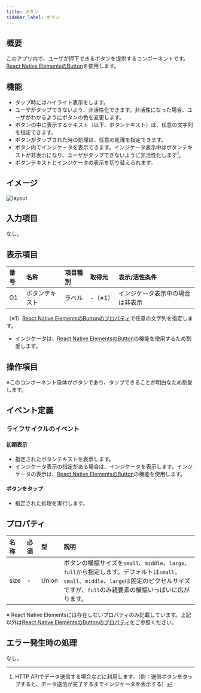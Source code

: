 ```yaml
---
title: ボタン
sidebar_label: ボタン
---
```

## 概要

このアプリ内で、ユーザが押下できるボタンを提供するコンポーネントです。
[React Native ElementsのButton][]を使用します。

## 機能

- タップ時にはハイライト表示をします。
- ユーザがタップできないよう、非活性化できます。非活性になった場合、ユーザがわかるようにボタンの色を変更します。
- ボタンの中に表示するテキスト（以下、ボタンテキスト）は、任意の文字列を指定できます。
- ボタンがタップされた時の処理は、任意の処理を指定できます。
- ボタン内でインジケータを表示できます。インジケータ表示中はボタンテキストが非表示になり、ユーザがタップできないように非活性化します[^1]。
- ボタンテキストとインジケータの表示を切り替えられます。

[^1]: HTTP APIでデータ送信する場合などに利用します。（例：送信ボタンをタップすると、データ送信が完了するまでインジケータを表示する）

## イメージ

![layout](./layout.drawio.png)

## 入力項目

なし。

## 表示項目

| 番号 | 名称          | 項目種別    | 取得元               | 表示/活性条件                                 |
|:----|:--------------|:-----------|:--------------------|:--------------------------------------------|
| O1  | ボタンテキスト   | ラベル     | -（※1）               | インジケータ表示中の場合は非表示                |
（※1）[React Native ElementsのButtonのプロパティ](https://reactnativeelements.com/docs/button/#title)で任意の文字列を指定します。

- インジケータは、[React Native ElementsのButton][]の機能を使用するため割愛します。

## 操作項目

※このコンポーネント自体がボタンであり、タップできることが明白なため割愛します。

## イベント定義

### ライフサイクルのイベント

#### 初期表示

  - 指定されたボタンテキストを表示します。
  - インジケータ表示の指定がある場合は、インジケータを表示します。インジケータの表示は、[React Native ElementsのButton][]の機能を使用します。

#### ボタンをタップ

  - 指定された処理を実行します。

## プロパティ

| 名称           | 必須 | 型     | 説明                                                   |
|:--------------|:-----|:-------|:------------------------------------------------------|
| size          | -    | Union | ボタンの横幅サイズを`small`、`middle`、`large`、`full`から指定します。デフォルトは`small`。<br />`small`、`middle`、`large`は固定のピクセルサイズですが、`full`のみ親要素の横幅いっぱいに広がります。 |

※ React Native Elementsには存在しないプロパティのみ記載しています。上記以外は[React Native ElementsのButtonのプロパティ](https://reactnativeelements.com/docs/button/#props)をご参照ください。

## エラー発生時の処理

なし。

<!-- link定義を使う場合は以下に記載する -->
[React Native ElementsのButton]: https://reactnativeelements.com/docs/button/
